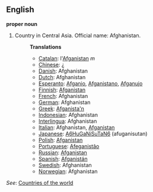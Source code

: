 ==English==

'''proper noun'''

# Country in Central Asia. Official name: Afghanistan.
#:'''Translations'''
#:*[[Catalan]]: l'[[Afganistan]] ''m''
#:*[[Chinese]]: [[¿]]
#:*[[Danish]]: Afghanistan
#:*[[Dutch]]: Afghanistan
#:*[[Esperanto]]: [[Afganio]], [[Afganistano]], [[Afganujo]]
#:*[[Finnish]]: [[Afganistan]]
#:*[[French]]: Afghanistan
#:*[[German]]: Afghanistan
#:*[[Greek]]: [[Afganista'n]]
#:*[[Indonesian]]: Afghanistan
#:*[[Interlingua]]: Afghanistan
#:*[[Italian]]: Afghanistan, [[Afganistan]]
#:*[[Japanese]]: [[A6HuGaNiSuTaN6]] (afuganisutan)
#:*[[Polish]]: [[Afganistan]]
#:*[[Portuguese]]: [[Afeganistão]]
#:*[[Russian]]: [[Afganistan]]
#:*[[Spanish]]: [[Afganistán]]
#:*[[Swedish]]: Afghanistan
#:*[[Norwegian]]: Afghanistan
''See'': [[Countries of the world]]